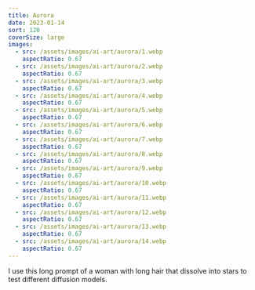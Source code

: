 ```yaml
---
title: Aurora
date: 2023-01-14
sort: 120
coverSize: large
images:
  - src: /assets/images/ai-art/aurora/1.webp
    aspectRatio: 0.67
  - src: /assets/images/ai-art/aurora/2.webp
    aspectRatio: 0.67
  - src: /assets/images/ai-art/aurora/3.webp
    aspectRatio: 0.67
  - src: /assets/images/ai-art/aurora/4.webp
    aspectRatio: 0.67
  - src: /assets/images/ai-art/aurora/5.webp
    aspectRatio: 0.67
  - src: /assets/images/ai-art/aurora/6.webp
    aspectRatio: 0.67
  - src: /assets/images/ai-art/aurora/7.webp
    aspectRatio: 0.67
  - src: /assets/images/ai-art/aurora/8.webp
    aspectRatio: 0.67
  - src: /assets/images/ai-art/aurora/9.webp
    aspectRatio: 0.67
  - src: /assets/images/ai-art/aurora/10.webp
    aspectRatio: 0.67
  - src: /assets/images/ai-art/aurora/11.webp
    aspectRatio: 0.67
  - src: /assets/images/ai-art/aurora/12.webp
    aspectRatio: 0.67
  - src: /assets/images/ai-art/aurora/13.webp
    aspectRatio: 0.67
  - src: /assets/images/ai-art/aurora/14.webp
    aspectRatio: 0.67
---
```


I use this long prompt of a woman with long hair that dissolve into stars to test different diffusion models.

